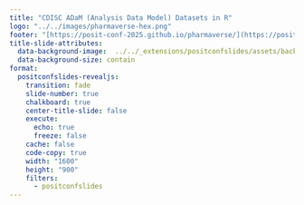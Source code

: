 ```yaml
---
title: "CDISC ADaM (Analysis Data Model) Datasets in R" 
logo: "../../images/pharmaverse-hex.png"
footer: "[https://posit-conf-2025.github.io/pharmaverse/](https://posit-conf-2025.github.io/pharmaverse/)" 
title-slide-attributes: 
  data-background-image:  ../../_extensions/positconfslides/assets/backgrounds/title-slide-teal.svg
  data-background-size: contain
format:
  positconfslides-revealjs: 
    transition: fade
    slide-number: true
    chalkboard: true
    center-title-slide: false
    execute:
      echo: true
      freeze: false
    cache: false
    code-copy: true
    width: "1600"
    height: "900"
    filters:
      - positconfslides
---
```

